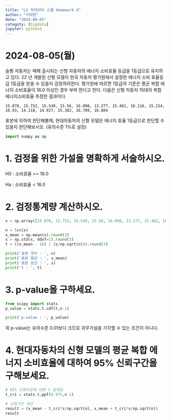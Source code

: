 ```yaml
---
title: "LS 빅데이터 스쿨 Homework 6"
author: "이태현"
date: "2024-08-05"
categoty: [bigdata]
jupyter: python3
---
```

# 2024-08-05(월)
슬통 자동자는 매해 출시되는 신형 자동차의 에너지 소비효율 등급을 1등급으로 유지하고 있다. 22 년 개발된 신형 모델이 한국 자동차 평가원에서 설정한 에너지 소비 효율등급 1등급을 받을 수 있을지 검정하려한다. 평가원에 따르면 1등급의 기준은 평균 복합 에너지 소비효율이 16.0 이상인 경우 부여 한다고 한다. 다음은 신형 자동차 15대의 복합 에너지소비효율 측정한 결과이다. 

`15.078, 15.752, 15.549, 15.56, 16.098, 13.277, 15.462, 16.116, 15.214, 16.93, 14.118, 14.927, 15.382, 16.709, 16.804`

표본에 의하여 판단해볼때, 현대자동차의 신형 모델은 에너지 효율 1등급으로 판단할 수 있을지 판단해보시오. (유의수준 1%로 설정) 

```python
import numpy as np
```

# 1. 검정을 위한 가설을 명확하게 서술하시오.
H0 : 소비효율 >= 16.0

Ha : 소비효율 < 16.0


# 2. 검정통계량 계산하시오.
```python
x = np.array([15.078, 15.752, 15.549, 15.56, 16.098, 13.277, 15.462, 16.116, 15.214, 16.93, 14.118, 14.927,15.382, 16.709, 16.804])

n = len(x)
x_mean = np.mean(x).round(3)
s = np.std(x, ddof=1).round(3)
t = ((x_mean - 16) / (s/np.sqrt(n))).round(3)

print('표본 갯수 : ', n)
print('표본 평균 : ', x_mean)
print('표본 분산 : ', s)
print('t : ', t)

```
# 3. p‑value을 구하세요.
```python
from scipy import stats
p_value = stats.t.cdf(t,n-1)

print('p-value : ', p_value)
```
위 p-value는 유의수준 0.01보다 크므로 귀무가설을 기각할 수 있는 조건이 아니다.


# 4. 현대자동차의 신형 모델의 평균 복합 에너지 소비효율에 대하여 95% 신뢰구간을 구해보세요.
```python
# 95% 신뢰수준에 대한 t 임계값
t_cri = stats.t.ppf(0.975,n-1)

# 신뢰구간 계산
result = (x_mean - t_cri*s/np.sqrt(n), x_mean + t_cri*s/np.sqrt(n))
result
```


